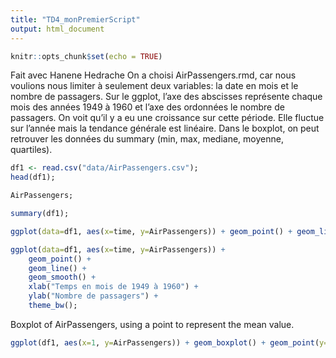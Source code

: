```yaml
---
title: "TD4_monPremierScript"
output: html_document
---
```


```r
knitr::opts_chunk$set(echo = TRUE)
```

Fait avec Hanene Hedrache
On a choisi AirPassengers.rmd, car nous voulions nous limiter à seulement deux variables: la date en mois et le nombre de passagers.
Sur le ggplot, l'axe des abscisses représente chaque mois des années 1949 à 1960 et l'axe des ordonnées le nombre de passagers. On voit qu'il y a eu une croissance sur cette période. Elle fluctue sur l'année mais la tendance générale est linéaire.
Dans le boxplot, on peut retrouver les données du summary (min, max, mediane, moyenne, quartiles).

```r
df1 <- read.csv("data/AirPassengers.csv");
head(df1);
```

```r
AirPassengers;
```

```r
summary(df1);
```

```r
ggplot(data=df1, aes(x=time, y=AirPassengers)) + geom_point() + geom_line() + geom_smooth();
```

```r
ggplot(data=df1, aes(x=time, y=AirPassengers)) +
    geom_point() +
    geom_line() +
    geom_smooth() +
    xlab("Temps en mois de 1949 à 1960") +
    ylab("Nombre de passagers") +
    theme_bw();
```

Boxplot of AirPassengers, using a point to represent the mean value.
```r
ggplot(df1, aes(x=1, y=AirPassengers)) + geom_boxplot() + geom_point(y=mean(df1$AirPassengers));
```

